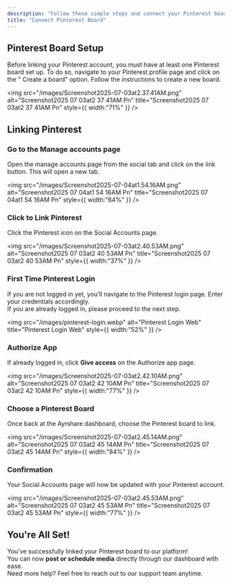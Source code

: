 ```yaml
---
description: "Follow these simple steps and connect your Pinterest board."
title: "Connect Pinterest Board"
---
```


## **Pinterest Board Setup**

Before linking your Pinterest account, you must have at least one Pinterest board set up. To do so, navigate to your Pinterest profile page and click on the " Create a board" option. Follow the instructions to create a new board.

<img
  src="/images/Screenshot2025-07-03at2.37.41AM.png"
  alt="Screenshot2025 07 03at2 37 41AM Pn"
  title="Screenshot2025 07 03at2 37 41AM Pn"
  style={{ width:"71%" }}
/>

## **Linking Pinterest**

### **Go to the Manage accounts page**

Open the manage accounts page from the social tab and click on the link button. This will open a new tab.

<img
  src="/images/Screenshot2025-07-04at1.54.16AM.png"
  alt="Screenshot2025 07 04at1 54 16AM Pn"
  title="Screenshot2025 07 04at1 54 16AM Pn"
  style={{ width:"64%" }}
/>

### **Click to Link Pinterest**

Click the Pinterest icon on the Social Accounts page.

<img
  src="/images/Screenshot2025-07-03at2.40.53AM.png"
  alt="Screenshot2025 07 03at2 40 53AM Pn"
  title="Screenshot2025 07 03at2 40 53AM Pn"
  style={{ width:"37%" }}
/>

### **First Time Pinterest Login**

If you are not logged in yet, you’ll navigate to the Pinterest login page. Enter your credentials accordingly.\
If you are already logged in, please proceed to the next step.

<img
  src="/images/pinterest-login.webp"
  alt="Pinterest Login Web"
  title="Pinterest Login Web"
  style={{ width:"52%" }}
/>

### **Authorize App**

If already logged in, click **Give access** on the Authorize app page.

<img
  src="/images/Screenshot2025-07-03at2.42.10AM.png"
  alt="Screenshot2025 07 03at2 42 10AM Pn"
  title="Screenshot2025 07 03at2 42 10AM Pn"
  style={{ width:"77%" }}
/>

### **Choose a Pinterest Board**

Once back at the Ayrshare dashboard, choose the Pinterest board to link.

<img
  src="/images/Screenshot2025-07-03at2.45.14AM.png"
  alt="Screenshot2025 07 03at2 45 14AM Pn"
  title="Screenshot2025 07 03at2 45 14AM Pn"
  style={{ width:"84%" }}
/>

### **Confirmation**

Your Social Accounts page will now be updated with your Pinterest account.

<img
  src="/images/Screenshot2025-07-03at2.45.53AM.png"
  alt="Screenshot2025 07 03at2 45 53AM Pn"
  title="Screenshot2025 07 03at2 45 53AM Pn"
  style={{ width:"77%" }}
/>

## You're All Set\!

You’ve successfully linked your Pinterest board to our platform\! \
You can now **post or schedule media** directly through our dashboard with ease.\
Need more help? Feel free to reach out to our support team anytime.